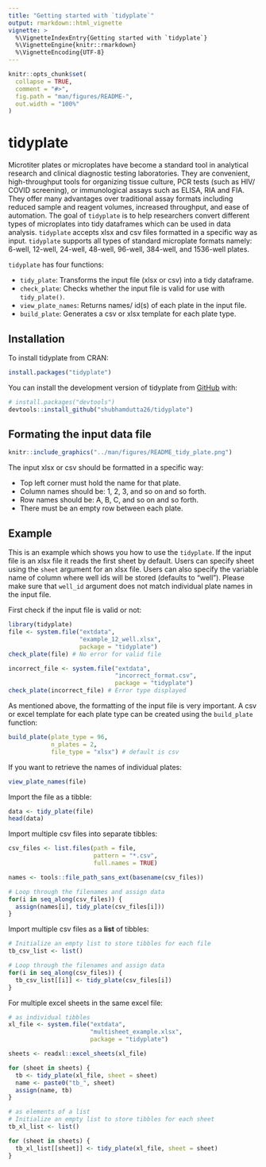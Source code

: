 ```yaml
---
title: "Getting started with `tidyplate`"
output: rmarkdown::html_vignette
vignette: >
  %\VignetteIndexEntry{Getting started with `tidyplate`}
  %\VignetteEngine{knitr::rmarkdown}
  %\VignetteEncoding{UTF-8}
---
```


<!-- README.md is generated from README.Rmd. Please edit that file -->

```r
knitr::opts_chunk$set(
  collapse = TRUE,
  comment = "#>",
  fig.path = "man/figures/README-",
  out.width = "100%"
)
```

# tidyplate

Microtiter plates or microplates have become a standard tool in analytical research and clinical diagnostic testing laboratories. They are convenient, high-throughput tools for organizing tissue culture, PCR tests (such as HIV/ COVID screening), or immunological assays such as ELISA, RIA and FIA. They offer many advantages over traditional assay formats including reduced sample and reagent volumes, increased throughput, and ease of automation. The goal of `tidyplate` is to help researchers convert different types of microplates into tidy dataframes which can be used in data analysis. `tidyplate` accepts xlsx and csv files formatted in a specific way as input. `tidyplate` supports all types of standard microplate formats namely: 6-well, 12-well, 24-well, 48-well, 96-well, 384-well, and 1536-well plates.

`tidyplate` has four functions:

  * `tidy_plate`: Transforms the input file (xlsx or csv) into a tidy dataframe.
  * `check_plate`: Checks whether the input file is valid for use with `tidy_plate()`.
  * `view_plate_names`: Returns names/ id(s) of each plate in the input file.
  * `build_plate`: Generates a csv or xlsx template for each plate type.

## Installation

To install tidyplate from CRAN:

``` r
install.packages("tidyplate")
```

You can install the development version of tidyplate from [GitHub](https://github.com/) with:

``` r
# install.packages("devtools")
devtools::install_github("shubhamdutta26/tidyplate")
```

## Formating the input data file

```r
knitr::include_graphics("../man/figures/README_tidy_plate.png")
```

The input xlsx or csv should be formatted in a specific way:

  * Top left corner must hold the name for that plate.
  * Column names should be: 1, 2, 3, and so on and so forth.
  * Row names should be: A, B, C, and so on and so forth.
  * There must be an empty row between each plate.

## Example

This is an example which shows you how to use the `tidyplate`. If the input file is an xlsx file it reads the first sheet by default. Users can specify sheet using the `sheet` argument for an xlsx file. Users can also specify the variable name of column where well ids will be stored (defaults to "well"). Please make sure that `well_id` argument does not match individual plate names in the input file.

First check if the input file is valid or not:

```r
library(tidyplate)
file <- system.file("extdata", 
                    "example_12_well.xlsx", 
                    package = "tidyplate")
check_plate(file) # No error for valid file

incorrect_file <- system.file("extdata",
                              "incorrect_format.csv",
                              package = "tidyplate")
check_plate(incorrect_file) # Error type displayed
```

As mentioned above, the formatting of the input file is very important. A csv or 
excel template for each plate type can be created using the `build_plate` function:

```r
build_plate(plate_type = 96, 
            n_plates = 2, 
            file_type = "xlsx") # default is csv
```

If you want to retrieve the names of individual plates:

```r
view_plate_names(file)
```

Import the file as a tibble:

```r
data <- tidy_plate(file)
head(data)
```

Import multiple csv files into separate tibbles:

```r
csv_files <- list.files(path = file, 
                        pattern = "*.csv",
                        full.names = TRUE)

names <- tools::file_path_sans_ext(basename(csv_files))

# Loop through the filenames and assign data
for(i in seq_along(csv_files)) {
  assign(names[i], tidy_plate(csv_files[i]))
}
```

Import multiple csv files as a **list** of tibbles:

```r
# Initialize an empty list to store tibbles for each file
tb_csv_list <- list()

# Loop through the filenames and assign data
for(i in seq_along(csv_files)) {
  tb_csv_list[[i]] <- tidy_plate(csv_files[i])
}
```

For multiple excel sheets in the same excel file:

```r
# as individual tibbles
xl_file <- system.file("extdata", 
                       "multisheet_example.xlsx", 
                       package = "tidyplate")

sheets <- readxl::excel_sheets(xl_file)

for (sheet in sheets) {
  tb <- tidy_plate(xl_file, sheet = sheet)
  name <- paste0("tb_", sheet)
  assign(name, tb)
}

# as elements of a list
# Initialize an empty list to store tibbles for each sheet
tb_xl_list <- list()

for (sheet in sheets) {
  tb_xl_list[[sheet]] <- tidy_plate(xl_file, sheet = sheet)
}
```
